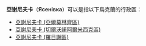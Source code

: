 '''亞谢尼夫卡'''（'''Ясенівка'''）可以是指以下烏克蘭的行政區：

* [[亞謝尼夫卡_(亞爾莫林齊區)|亞謝尼夫卡 (亞爾莫林齊區)]]
* [[亞謝尼夫卡_(切爾沃諾阿爾米西克區)|亞謝尼夫卡 (切爾沃諾阿爾米西克區)]]
* [[亞謝尼夫卡_(羅日謝區)|亞謝尼夫卡 (羅日謝區)]]

{{disambig|Ясенівка|cat=五字地名消歧义}}